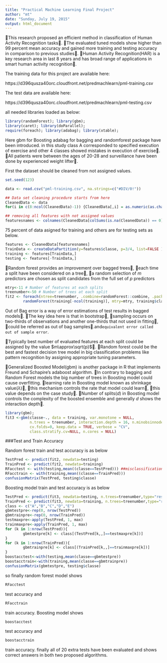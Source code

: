 ```yaml
---
title: "Practical Machine Learning Final Project"
author: "mt"
date: "Sunday, July 19, 2015"
output: html_document
---
```


This research proposed an efficient method in classification of Human Activity Recognition tasks.
The evaluated tuned models show higher than 99 percent mean accuracy and gained more training and testing accuracy in comparison to previous studies.
Human Activity Recognition(HAR) is a key research area in last 8 years and has broad range of applications in smart human activity recognition. 

The training data for this project are available here: 

https://d396qusza40orc.cloudfront.net/predmachlearn/pml-training.csv

The test data are available here: 

https://d396qusza40orc.cloudfront.net/predmachlearn/pml-testing.csv


all needed libraries loaded as below:
```r
library(randomForest); library(gbm);
library(caret); library(doParallel); 
require(foreach); library(adabag); library(xtable);
```
Here gbm for Boosting adabag for bagging and randomforest package have been introduced.
in this study class A corresponded to specified execution of exercise and other 4 classes showed mistakes  in execution of exercise. All patients were between the ages of 20-28 and surveillance have been done by experienced weight lifter\cite{james2013introduction}.

First the dataset should be cleaned from not assigned values.
```r
set.seed(123)

data <- read.csv("pml-training.csv", na.strings=c("#DIV/0!"))

## Data set cleaning procedure starts from here
CleanedData <- data
for(i in c(8:ncol(CleanedData)-1)) {CleanedData[,i] = as.numeric(as.character(CleanedData[,i]))}

## removing all features with not assigned values
featuresnames <- colnames(CleanedData[colSums(is.na(CleanedData)) == 0])[-(1:7)]
```

75 percent of data asigned for training and others are for testing sets as below.
```r

features <- CleanedData[featuresnames]
TrainData <- createDataPartition(y=features$classe, p=3/4, list=FALSE )
training <- features[TrainData,]
testing <- features[-TrainData,]

```

Random forest provides an improvement over bagged trees, each time a split have been considered on a tree, a random selection of $m$ predictors are chosen as split candidates from the full set of $p$ predictors
```r
mtry<-11 # Number of features at each splits
treenumber<-50 # Number of trees at each split
fit2 <- foreach(ntree=treenumber, .combine=randomForest::combine, .packages='randomForest') %dopar%
        randomForest(training[-ncol(training)], mtry=mtry, training$classe, ntree=ntree)
```
Out of Bag error is a way of  error estimations of test results in bagged models. 
The key idea here is that in bootstrap, sampling occurs on  two-thirds of  observations and another one-thirds that not used in fitting, could be referred as out of bag samples.and` equivalent error called out of sample error`.

Typically best number of evaluated features at each split could be assigned by the value $m\approx\sqrt{p}$. Random forest could be the best and fastest decision tree model in big classification problems like pattern recognition by assigning appropriate tuning parameters.

Generalized Boosted Model(gbm) is another package in R that implements Freund and Schapire's adaboost algorithm.
In contrary to bagging and Random Forest models the big number of trees in Boosting model could cause overfitting.
learning rate in Boosting model known as shrinkage value($\lambda$), this mechanism controls the rate that model could learn, this value depends on the case study. 
Number of splits($d$) in Boosting model controls the complexity of the boosted ensemble and generally $d$ shows the interaction depth.
```r
library(gbm);
fit3 <-gbm(classe~., data = training, var.monotone = NULL,
           n.trees = treenumber, interaction.depth = 16, n.minobsinnode = 10            ,shrinkage = 0.3, bag.fraction = 0.5, train.fraction = 1.0,
           cv.folds=0, keep.data = TRUE, verbose = "CV",
           class.stratify.cv=NULL, n.cores = NULL)
```
###Test and Train Accuracy

Random forest train and test accuracy is as below
```r
TestPred <- predict(fit2, newdata=testing)
TrainPred <- predict(fit2, newdata=training)
RFacctest <- with(testing,mean((classe==TestPred))) ##misclassification 
RFacctrain <- with(training,mean((classe==TrainPred)))
confusionMatrix(TestPred, testing$classe)
```

Boosting model train and test accuracy is as below
```r
TestPred <- predict(fit3, newdata=testing, n.trees=treenumber,type="response")
TrainPred <- predict(fit3, newdata=training, n.trees=treenumber,type="response")
class <- c("A","B","C","D","E")
gbmtestpre<-rep(0, nrow(TestPred))
gbmtrainpre<-rep(0, nrow(TrainPred))
testmaxpre<-apply(TestPred, 1, max)
trainmaxpre<-apply(TrainPred, 1, max)
for (k in 1:nrow(TestPred)){
        gbmtestpre[k] <- class[(TestPred[k,,]==testmaxpre[k])]
}
for (k in 1:nrow(TrainPred)){
        gbmtrainpre[k] <- class[(TrainPred[k,,]==trainmaxpre[k])]
}
boostacctest<-with(testing,mean(classe==gbmtestpre))
boostacctrain<-with(training,mean(classe==gbmtrainpre))
confusionMatrix(gbmtestpre, testing$classe)
```

so finally random forest model shows 
```r
RFacctest
``` 
test accuracy and 
```r
RFacctrain
```
train accuracy. Boosting model shows  
```r
boostacctest
``` 
test accuracy and 
```r
boostacctrain
```
train accuracy.
finally all of 20 extra tests have been evaluated and shows correct answers in both two proposed algorithms.

